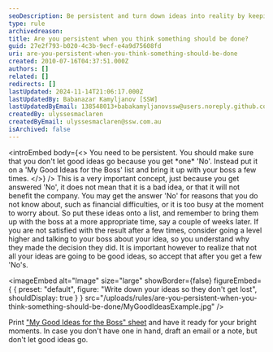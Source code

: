 ```yaml
---
seoDescription: Be persistent and turn down ideas into reality by keeping track of your concepts and bringing them up with your boss at a later time.
type: rule
archivedreason:
title: Are you persistent when you think something should be done?
guid: 27e2f793-b020-4c3b-9ecf-e4a9d75608fd
uri: are-you-persistent-when-you-think-something-should-be-done
created: 2010-07-16T04:37:51.000Z
authors: []
related: []
redirects: []
lastUpdated: 2024-11-14T21:06:17.000Z
lastUpdatedBy: Babanazar Kamyljanov [SSW]
lastUpdatedByEmail: 138548013+babakamyljanovssw@users.noreply.github.com
createdBy: ulyssesmaclaren
createdByEmail: ulyssesmaclaren@ssw.com.au
isArchived: false
---
```


<introEmbed
  body={<>
You need to be persistent. You should make sure that you don't let good ideas go because you get \*one\* 'No'. Instead put it on a 'My Good Ideas for the Boss' list and bring it up with your boss a few times.
  </>}
/>
This is a very important concept, just because you get answered 'No', it does not mean that it is a bad idea, or that it will not benefit the company. You may get the answer 'No' for reasons that you do not know about, such as financial difficulties, or it is too busy at the moment to worry about. So put these ideas onto a list, and remember to bring them up with the boss at a more appropriate time, say a couple of weeks later. If you are not satisfied with the result after a few times, consider going a level higher and talking to your boss about your idea, so you understand why they made the decision they did. It is important however to realize that not all your ideas are going to be good ideas, so accept that after you get a few 'No's.


<imageEmbed
  alt="Image"
  size="large"
  showBorder={false}
  figureEmbed={ {
    preset: "default",
    figure: "Write down your ideas so they don't get lost",
    shouldDisplay: true
  } }
  src="/uploads/rules/are-you-persistent-when-you-think-something-should-be-done/MyGoodIdeasExample.jpg"
/>


Print ["My Good Ideas for the Boss" sheet](My-Good-Ideas_for-the-Boss.pdf) and have it ready for your bright moments. In case you don't have one in hand, draft an email or a note, but don't let good ideas go.
